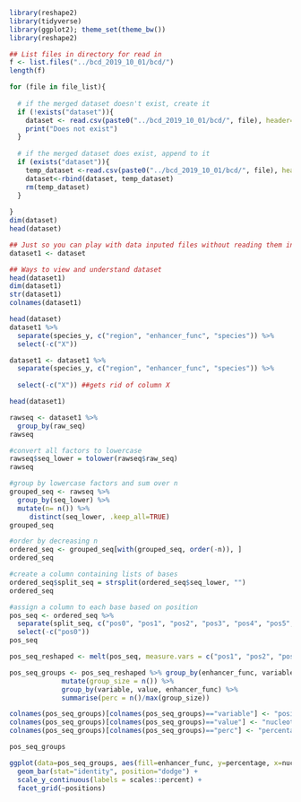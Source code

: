 ```r
library(reshape2)
library(tidyverse)
library(ggplot2); theme_set(theme_bw())
library(reshape2)

## List files in directory for read in
f <- list.files("../bcd_2019_10_01/bcd/")
length(f)

```

```r
for (file in file_list){
       
  # if the merged dataset doesn't exist, create it
  if (!exists("dataset")){
    dataset <- read.csv(paste0("../bcd_2019_10_01/bcd/", file), header=TRUE)
    print("Does not exist")
  }
   
  # if the merged dataset does exist, append to it
  if (exists("dataset")){
    temp_dataset <-read.csv(paste0("../bcd_2019_10_01/bcd/", file), header=TRUE)
    dataset<-rbind(dataset, temp_dataset)
    rm(temp_dataset)
  }
 
}
dim(dataset)  
head(dataset)
```

```r
## Just so you can play with data inputed files without reading them in again
dataset1 <- dataset

## Ways to view and understand dataset
head(dataset1)
dim(dataset1)
str(dataset1)
colnames(dataset1)

head(dataset)
dataset1 %>% 
  separate(species_y, c("region", "enhancer_func", "species")) %>%
  select(-c("X")) 

dataset1 <- dataset1 %>% 
  separate(species_y, c("region", "enhancer_func", "species")) %>% 
 
  select(-c("X")) ##gets rid of column X

head(dataset1)
```

```r
rawseq <- dataset1 %>%
  group_by(raw_seq)
rawseq

#convert all factors to lowercase
rawseq$seq_lower = tolower(rawseq$raw_seq)
rawseq

#group by lowercase factors and sum over n
grouped_seq <- rawseq %>%
  group_by(seq_lower) %>% 
  mutate(n= n()) %>% 
     distinct(seq_lower, .keep_all=TRUE)
grouped_seq

#order by decreasing n
ordered_seq <- grouped_seq[with(grouped_seq, order(-n)), ]
ordered_seq

#create a column containing lists of bases
ordered_seq$split_seq = strsplit(ordered_seq$seq_lower, "")
ordered_seq

#assign a column to each base based on position
pos_seq <- ordered_seq %>% 
  separate(split_seq, c("pos0", "pos1", "pos2", "pos3", "pos4", "pos5", "pos6")) %>%
  select(-c("pos0"))
pos_seq

pos_seq_reshaped <- melt(pos_seq, measure.vars = c("pos1", "pos2", "pos3", "pos4", "pos5", "pos6"))

pos_seq_groups <- pos_seq_reshaped %>% group_by(enhancer_func, variable) %>%
             mutate(group_size = n()) %>%
             group_by(variable, value, enhancer_func) %>%
             summarise(perc = n()/max(group_size))

colnames(pos_seq_groups)[colnames(pos_seq_groups)=="variable"] <- "positions"
colnames(pos_seq_groups)[colnames(pos_seq_groups)=="value"] <- "nucleotides"
colnames(pos_seq_groups)[colnames(pos_seq_groups)=="perc"] <- "percentage"

pos_seq_groups

ggplot(data=pos_seq_groups, aes(fill=enhancer_func, y=percentage, x=nucleotides)) + 
  geom_bar(stat="identity", position="dodge") + 
  scale_y_continuous(labels = scales::percent) + 
  facet_grid(~positions)
```